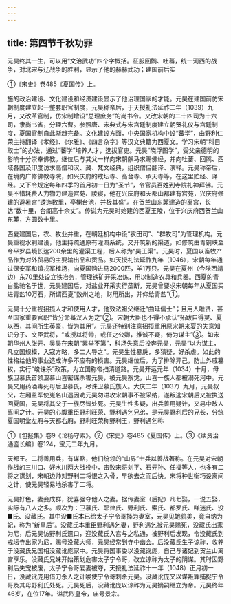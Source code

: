 ```yaml
---
---
---
```

title: 第四节千秋功罪
---



元昊终其一生，可以用“文治武功”四个字概括。征服回鹘、吐蕃，统一河西的战争，对北宋与辽战争的胜利，显示了他的赫赫武功；建国前后实

①《宋史》卷485《夏国传》上。

施的政治建设、文化建设和经济建设显示了他治理国家的才能。元昊在建国前仿宋朝制度建立起一整套职官制度，元昊称帝后，于天授礼法延祚二年（1039）九月，又改革官制，仿宋制增设“总理庶务”的尚书令。又改宋朝的二十四司为十六司，隶尚书省，分理六曹。参照唐、宋典式与宋宫廷制度建立朝贺礼仪与宫廷制度，夏国官制自此渐趋完备。文化建设方面，中央国家机构中设“蕃学”，由野利仁荣主持翻译《孝经》、《尔雅》、《四言杂字》等汉文典籍为西夏文。学习宋朝“科目取士”的办法，通过“蕃学”培养人才，选拔官吏。元昊“晓浮图学”，受父亲德明的影响十分崇奉佛教。继位后与其父一样向宋朝献马求赐佛经，并向吐蕃、回鹘、西域各国及印度访求高僧和汉、藏、梵文经典，组织僧侣翻译、演释。元昊称帝后，在境内广修佛教寺院，如兴庆府的戒坛寺、高台寺、承天寺等，在这里贮经、译经。又下令规定每年四季的首月初一日为“圣节”，令官员百姓到寺院礼神拜佛。元昊不惜耗费人力物力建造宫苑、陵寝，他在兴庆府和天都山都建有宫苑，兴庆府修建的避暑宫“逶迤数里，亭榭台池，并极其盛”。在贺兰山东麓建造的离宫，长达“数十里，台阁高十余丈”。传说为元昊时始建的西夏王陵，位于兴庆府西贺兰山东麓，方圆数十里。

西夏建国后，农、牧业并重，在朝廷机构中设“农田司”、“群牧司”为管理机构。元昊重视水利建设，他主持疏通原有灌溉系统，又开筑新的渠道，如修筑由青铜峡至今平罗县境长达200余里的灌渠工程，后人称为“昊王渠”。元昊时，夏国以畜牧产品作为对外贸易的主要输出品和贡品。如天授礼法延祚九年（1046），宋朝每年通过保安军和镇戎军榷场，向夏国购进马2000匹，羊1万只。元昊在夏州（今陕西靖边）东70里处设立铁冶务，管理铁矿开采冶炼，用以制造农具和兵器。西夏的青白盐驰名于世，元昊建国后，对盐业开采实行垄断，元昊曾要求宋朝每年从夏国买进青盐10万石，所谓西夏“数州之地，财用所出，并仰给青盐”①。

元昊十分重视招揽人才和使用人才，他效法祖父继迁“曲延儒士”；且用人唯贤，甚至国家重要官职“皆分命蕃汉人为之”②。宋朝大臣也不得不承认“拓跋自得灵、夏以西，其间所生英豪，皆为其用”。元昊还特别注意招揽重用原宋朝来夏的失意知识分子、文臣武将，“或授以将帅，或任之公卿，推诚不疑，倚为谋主”③。如宋朝华州人张元、吴昊在宋朝“累举不第”，科场失意后投奔元昊，元昊“以为谋主，凡立国规模，入寇方略，多二人导之”。元昊生性暴戾，多猜疑，好杀虐。如此的性格给他的事业造成许多不应有的损害。元昊继位后，为了排除异己，防止外戚篡权，实行“峻诛杀”政策，为立国称帝扫清道路。元昊开运元年（1034）十月，母族卫慕氏首领卫慕山喜密谋杀害元昊，被元昊察觉，山喜一族人都被溺死河中。元昊又用药酒毒死母后卫慕氏，尽诛卫慕氏族人。大庆二年（1037）九月，元昊叔父，左厢监军使嵬名山遇因劝元昊勿进攻宋朝事不被采纳，遂叛逃宋朝后又被执送回夏国，元昊将其父子一族尽皆处死。元昊生性多疑，出兵善用疑计，又易中敌人离间之计。元昊的心腹重臣野利旺荣、野利遇乞兄弟，是元昊野利后的兄长，分统夏国明堂左厢与天都右厢，野利旺荣称野利王，野利遇乞称

①《包拯集》卷9《论杨守素》。②《宋史》卷485《夏国传》上。③《续资治通鉴长编》卷124，宝元二年九月。

天都王。二将善用兵，有谋略，他们统领的“山界”士兵以善战著称。在元昊对宋朝作战的三川口、好水川两大战役中，击败宋将刘平、石元孙、任福等人，也多有二将之谋划，宋朝边帅对野利二将恨之入骨，早欲去之而后快。宋将种世衡巧设离间之计，使元昊轻易地杀害了二将。

元昊好色，妻妾成群，犹喜强夺他人之妻。据传妻室（后妃）凡七娶，一说五娶，实际有八人之多。顺次为：卫慕氏、耶律氏、野利氏、索氏、都罗氏、咩迷氏、没■氏、没藏氏。其中没■氏本已给太子宁令哥择为妻室，元昊见她貌美，竟自纳为妃，称为“新皇后”。没藏氏本重臣野利遇乞妻，野利遇乞被元昊赐死，没藏氏出家为尼，后元昊访野利氏遗口，迎没藏氏入宫与之私通，被野利后发现，令没藏氏到戒坛寺出家为尼，赐号没藏大师，元昊经常到寺中幽会。后没藏氏生子谅祚，收养于没藏氏兄国相没藏讹庞家中。元昊将国事委以没藏讹庞，自己与诸妃到贺兰山离宫享乐。没藏氏兄妹开始策划危害太子宁令哥，改立谅祚为太子的阴谋。其时因野利后失宠被废，太子宁令哥爱妻被夺，天授礼法延祚十一年（1048）正月初一日，没藏讹庞用借刀杀人之计唆使宁令哥刺杀元昊。没藏讹庞又以谋叛罪捕捉宁令哥及其母野利氏处死。元昊死后，没藏讹庞以谅祚为元昊嫡嗣继立为帝。元昊终年46岁，在位17年。谥武烈皇帝，庙号景宗。